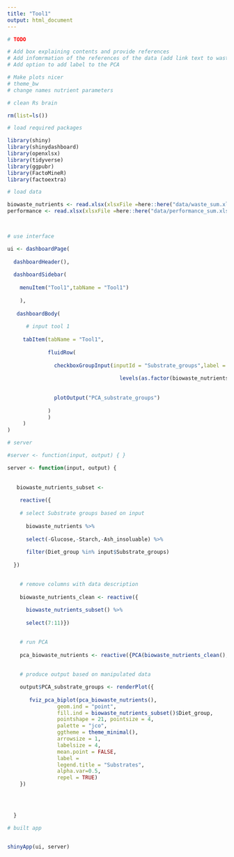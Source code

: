 ```yaml
---
title: "Tool1"
output: html_document
---
```


```r
# TODO

# Add box explaining contents and provide references
# Add infomrmation of the references of the data (add link text to waste_sum and add colomn to summary table)
# Add option to add label to the PCA

# Make plots nicer
# theme_bw
# change names nutrient parameters

```

```r

# clean Rs brain

rm(list=ls()) 

# load required packages

library(shiny)
library(shinydashboard)
library(openxlsx)
library(tidyverse)
library(ggpubr)
library(FactoMineR)
library(factoextra)

```


```r

# load data

biowaste_nutrients <- read.xlsx(xlsxFile =here::here("data/waste_sum.xlsx"),sheet = 1) 
performance <- read.xlsx(xlsxFile =here::here("data/performance_sum.xlsx"),sheet = 1)

  

```



```r

# use interface

ui <- dashboardPage(
  
  dashboardHeader(),
  
  dashboardSidebar(
    
    menuItem("Tool1",tabName = "Tool1")
  
    ),
 
   dashboardBody(
   
      # input tool 1
     
     tabItem(tabName = "Tool1",
             
             fluidRow(
               
               checkboxGroupInput(inputId = "Substrate_groups",label = "Substrate groups",choices = 
                                    
                                    levels(as.factor(biowaste_nutrients$Diet_group)),selected = "Food waste"),
              
               
               plotOutput("PCA_substrate_groups")
                
             )
             )
     )
)

```


```r

# server

#server <- function(input, output) { }

server <- function(input, output) { 
  
  
   biowaste_nutrients_subset <-
  
    reactive({
    
    # select Substrate groups based on input
    
      biowaste_nutrients %>% 
      
      select(-Glucose,-Starch,-Ash_insoluable) %>% 
      
      filter(Diet_group %in% input$Substrate_groups)
    
  })
    

    # remove columns with data description
    
    biowaste_nutrients_clean <- reactive({
      
      biowaste_nutrients_subset() %>% 
      
      select(7:11)})
    

    # run PCA
    
    pca_biowaste_nutrients <- reactive({PCA(biowaste_nutrients_clean(),scale.unit=TRUE)})
    
    
    # produce output based on manipulated data

    output$PCA_substrate_groups <- renderPlot({
     
       fviz_pca_biplot(pca_biowaste_nutrients(),
                geom.ind = "point",
                fill.ind = biowaste_nutrients_subset()$Diet_group,
                pointshape = 21, pointsize = 4,
                palette = "jco",
                ggtheme = theme_minimal(),
                arrowsize = 1,
                labelsize = 4,
                mean.point = FALSE,
                label = 
                legend.title = "Substrates",
                alpha.var=0.5,
                repel = TRUE)
    })

  


  }

```


```r

# built app


shinyApp(ui, server)



```


